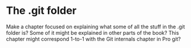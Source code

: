# The .git folder

Make a chapter focused on explaining what some of all the stuff in the .git folder is? Some of it might be explained in other parts of the book? This chapter might correspond 1-to-1 with the Git internals chapter in Pro git?

